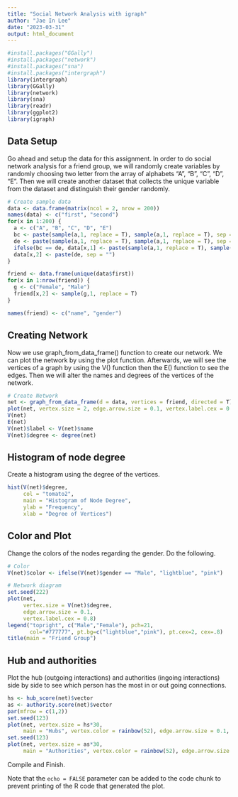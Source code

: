 ---
title: "Social Network Analysis with igraph"
author: "Jae In Lee"
date: "2023-03-31"
output: html_document
---

```{r setup}
#install.packages("GGally")
#install.packages("network")
#install.packages("sna")
#install.packages("intergraph")
library(intergraph)
library(GGally)
library(network)
library(sna)
library(readr)
library(ggplot2)
library(igraph)
```

## Data Setup
Go ahead and setup the data for this assignment. In order to do social network analysis for a friend group, we will randomly create variables by randomly choosing two letter from the array of alphabets "A", "B", "C", "D", "E". Then we will create another dataset that collects the unique variable from the dataset and distinguish their gender randomly.


```{r data setup}
# Create sample data
data <- data.frame(matrix(ncol = 2, nrow = 200))
names(data) <- c("first", "second")
for(x in 1:200) {
  a <- c("A", "B", "C", "D", "E")
  bc <- paste(sample(a,1, replace = T), sample(a,1, replace = T), sep = "")
  de <- paste(sample(a,1, replace = T), sample(a,1, replace = T), sep = "")
  ifelse(bc == de, data[x,1] <- paste(sample(a,1, replace = T), sample(a,1, replace = T), sep = ""), data[x,1] <- bc)
  data[x,2] <- paste(de, sep = "")
}

friend <- data.frame(unique(data$first))
for(x in 1:nrow(friend)) {
  g <- c("Female", "Male")
  friend[x,2] <- sample(g,1, replace = T)
}

names(friend) <- c("name", "gender")

```

## Creating Network
Now we use graph_from_data_frame() function to create our network. We can plot the network by using the plot function. 
Afterwards, we will see the vertices of a graph by using the V() function then the E() function to see the edges.
Then we will alter the names and degrees of the vertices of the network.

```{r create network}
# Create Network
net <- graph_from_data_frame(d = data, vertices = friend, directed = T)
plot(net, vertex.size = 2, edge.arrow.size = 0.1, vertex.label.cex = 0.8)
V(net)
E(net)
V(net)$label <- V(net)$name
V(net)$degree <- degree(net)
```


## Histogram of node degree
Create a histogram using the degree of the vertices.

```{r histogram}
hist(V(net)$degree, 
     col = "tomato2", 
     main = "Histogram of Node Degree",
     ylab = "Frequency",
     xlab = "Degree of Vertices")
```


## Color and Plot

Change the colors of the nodes regarding the gender. Do the following.

```{r pressure}
# Color 
V(net)$color <- ifelse(V(net)$gender == "Male", "lightblue", "pink")

# Network diagram
set.seed(222)
plot(net, 
     vertex.size = V(net)$degree,
     edge.arrow.size = 0.1,
     vertex.label.cex = 0.8)
legend("topright", c("Male","Female"), pch=21,
       col="#777777", pt.bg=c("lightblue","pink"), pt.cex=2, cex=.8)
title(main = "Friend Group")
```

## Hub and authorities
Plot the hub (outgoing interactions) and authorities (ingoing interactions) side by side to see which person has the most in or out going connections.

```{r}
hs <- hub_score(net)$vector
as <- authority.score(net)$vector
par(mfrow = c(1,2))
set.seed(123)
plot(net, vertex.size = hs*30,
     main = "Hubs", vertex.color = rainbow(52), edge.arrow.size = 0.1, layout = layout.kamada.kawai)
set.seed(123)
plot(net, vertex.size = as*30,
     main = "Authorities", vertex.color = rainbow(52), edge.arrow.size = 0.1, layout = layout.kamada.kawai)
```

Compile and Finish.

Note that the `echo = FALSE` parameter can be added to the code chunk to prevent printing of the R code that generated the plot.
